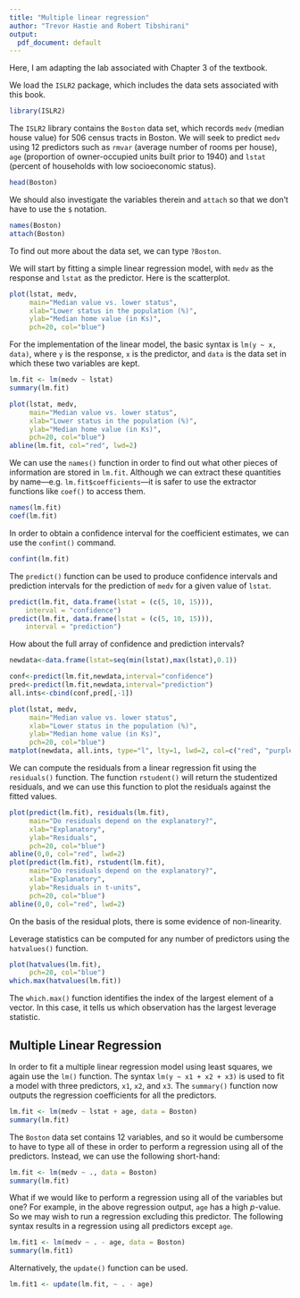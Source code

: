 ```yaml
---
title: "Multiple linear regression"
author: "Trevor Hastie and Robert Tibshirani"
output:
  pdf_document: default
---
```


Here, I am adapting the lab associated with Chapter 3 of the textbook. 

We load the `ISLR2` package, which includes the data sets associated with this book.

```r
library(ISLR2)
```

The `ISLR2` library contains the `Boston`  data set, which
records `medv` (median house value) for $506$ census tracts in Boston. We will seek to predict `medv` using $12$ predictors such as `rmvar` (average number of  rooms per house), `age` (proportion of owner-occupied units built prior to 1940) and `lstat` (percent of households with low socioeconomic status).

```r
head(Boston)
```

We should also investigate the variables therein and `attach` so that we don't have to use the `$` notation.

```r
names(Boston)
attach(Boston)
```

To find out more about the data set, we can type `?Boston`.

We will start by fitting a simple  linear regression model, with `medv` as the response and `lstat`  as the predictor. Here is the scatterplot.

```r
plot(lstat, medv, 
     main="Median value vs. lower status",
     xlab="Lower status in the population (%)",
     ylab="Median home value (in Ks)",
     pch=20, col="blue")
```

For the implementation of the linear model, the basic syntax is `lm(y ~ x, data)`, where `y` is the response, `x` is the predictor, and `data` is the data set in which these two variables are kept.


```r
lm.fit <- lm(medv ~ lstat)
summary(lm.fit)

plot(lstat, medv, 
     main="Median value vs. lower status",
     xlab="Lower status in the population (%)",
     ylab="Median home value (in Ks)",
     pch=20, col="blue")
abline(lm.fit, col="red", lwd=2)
```
We can use the `names()` function in order to find out what other pieces of information  are stored in `lm.fit`.
Although we can extract these quantities by name---e.g. `lm.fit$coefficients`---it is safer to use the extractor functions like `coef()` to access them.

```r
names(lm.fit)
coef(lm.fit)
```

In order to obtain a confidence interval for the coefficient estimates, we can use the `confint()` command.

```r
confint(lm.fit)
```

The `predict()` function can be used to produce confidence intervals and prediction intervals for the prediction of `medv` for a given value of `lstat`.

```r
predict(lm.fit, data.frame(lstat = (c(5, 10, 15))),
    interval = "confidence")
predict(lm.fit, data.frame(lstat = (c(5, 10, 15))),
    interval = "prediction")
```

How about the full array of confidence and prediction intervals?

```r
newdata<-data.frame(lstat=seq(min(lstat),max(lstat),0.1))

conf<-predict(lm.fit,newdata,interval="confidence")
pred<-predict(lm.fit,newdata,interval="prediction")
all.ints<-cbind(conf,pred[,-1])

plot(lstat, medv, 
     main="Median value vs. lower status",
     xlab="Lower status in the population (%)",
     ylab="Median home value (in Ks)",
     pch=20, col="blue")
matplot(newdata, all.ints, type="l", lty=1, lwd=2, col=c("red", "purple", "purple","green","green"), add=TRUE)
```

We can compute the residuals from a linear regression
fit using the `residuals()` function. The function
`rstudent()` will return the studentized residuals, and we
can use this function to plot the residuals against the fitted values.

```r
plot(predict(lm.fit), residuals(lm.fit),
     main="Do residuals depend on the explanatory?",
     xlab="Explanatory",
     ylab="Residuals",
     pch=20, col="blue")
abline(0,0, col="red", lwd=2)
plot(predict(lm.fit), rstudent(lm.fit),
     main="Do residuals depend on the explanatory?",
     xlab="Explanatory",
     ylab="Residuals in t-units",
     pch=20, col="blue")
abline(0,0, col="red", lwd=2)
```

On the basis of the residual plots, there is some evidence of non-linearity.

Leverage statistics can be computed for any number of predictors using the `hatvalues()` function.

```r
plot(hatvalues(lm.fit), 
     pch=20, col="blue")
which.max(hatvalues(lm.fit))
```

The `which.max()` function identifies the index of the largest element of a vector. In this case, it tells us which observation has the largest leverage statistic.

## Multiple Linear Regression

In order to fit a multiple linear regression model using least squares, we again use the `lm()` function. The syntax `lm(y ~ x1 + x2 + x3)` is used to fit a model with three predictors, `x1`, `x2`, and `x3`.
The `summary()` function now outputs the regression coefficients for all the predictors.

```r
lm.fit <- lm(medv ~ lstat + age, data = Boston)
summary(lm.fit)
```

The `Boston` data set contains 12 variables, and so it would be cumbersome to have to type all of these in order to perform a regression using all of the predictors.
Instead, we can use the following short-hand:

```r
lm.fit <- lm(medv ~ ., data = Boston)
summary(lm.fit)
```
What if we would like to perform a regression using all of the variables but one?  For example, in the above regression output,  `age` has a high $p$-value. So we may wish to run a regression excluding this predictor.
 The following syntax results in a regression using all predictors except `age`.

```r
lm.fit1 <- lm(medv ~ . - age, data = Boston)
summary(lm.fit1)
```

Alternatively, the `update()` function can be used.

```r
lm.fit1 <- update(lm.fit, ~ . - age)
```
